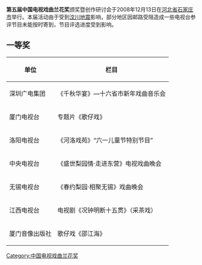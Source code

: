 {{unreferenced|time=2011-12-16T18:29:02+00:00}}
'''第五届中国电视戏曲兰花奖'''颁奖暨创作研讨会于2008年12月13日在[[河北省|河北省]][[石家庄市|石家庄市]]举行。本届活动由于受到[[汶川地震|汶川地震]]影响，部分地区因邮路受阻造成一些电视台参评节目未能按时寄到，节目评选进度受到影响。
==一等奖==
{| class="wikitable"
|-
!单位 !! 栏目
|-
|深圳广电集团 ||   《千秋华宴》—十六省市新年戏曲音乐会
|- 
| 厦门电视台  ||  专题片《歌仔戏》
|-
| 洛阳电视台  ||  《河洛戏苑》“六一儿童节特别节目”
|-
| 中央电视台 ||   《盛世梨园情·走进东营》电视戏曲晚会
|-
| 无锡电视台 ||   《春约梨园·相聚无锡》戏曲晚会
|-
| 江西电视台 ||   电视剧《况钟明断十五贯》（采茶戏）
|-
| 厦门音像出版社 ||   歌仔戏《邵江海》
 |}


{{中国电视戏曲兰花奖}}
[[Category:中国电视戏曲兰花奖|Category:中国电视戏曲兰花奖]]